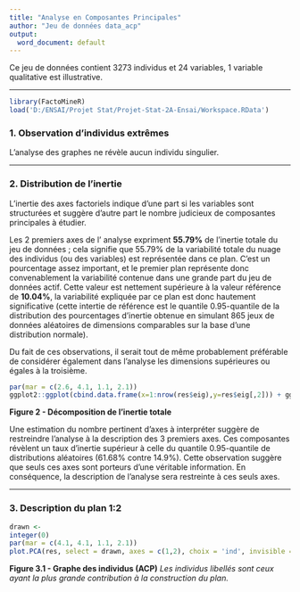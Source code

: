 ```yaml
---
title: "Analyse en Composantes Principales"
author: "Jeu de données data_acp"
output:
  word_document: default
---
```

Ce jeu de données contient 3273 individus et 24 variables, 1 variable qualitative est illustrative.

- - -

```r
library(FactoMineR)
load('D:/ENSAI/Projet Stat/Projet-Stat-2A-Ensai/Workspace.RData')
```
### 1. Observation d'individus extrêmes
L'analyse des graphes ne révèle aucun individu singulier.

- - -

### 2. Distribution de l'inertie
L'inertie des axes factoriels indique d'une part si les variables sont structurées et suggère d'autre part le nombre judicieux de composantes principales à étudier.

Les 2 premiers axes de l' analyse expriment **55.79%** de l'inertie totale du jeu de données ; cela signifie que 55.79% de la variabilité totale du nuage des individus (ou des variables) est représentée dans ce plan.
C'est un pourcentage assez important, et le premier plan représente donc convenablement la variabilité contenue dans une grande part du jeu de données actif.
Cette valeur est nettement supérieure à la valeur référence de **10.04%**, la variabilité expliquée par ce plan est donc hautement significative
(cette intertie de référence est le quantile 0.95-quantile de la distribution des pourcentages d'inertie obtenue en simulant 865 jeux de données aléatoires de dimensions comparables sur la base d'une distribution normale).

Du fait de ces observations, il serait tout de même probablement préférable de considérer également dans l'analyse les dimensions supérieures ou égales à la troisième.

```r
par(mar = c(2.6, 4.1, 1.1, 2.1))
ggplot2::ggplot(cbind.data.frame(x=1:nrow(res$eig),y=res$eig[,2])) + ggplot2::aes(x=x, y=y)+ ggplot2::geom_col(fill="blue") + ggplot2::xlab("Dimension") + ggplot2::ylab("Pourcentage d'inertie") + ggplot2::ggtitle("Décomposition de l'inertie totale") + ggplot2::theme_light() + ggplot2::theme(plot.title = ggplot2::element_text(hjust =0.5)) + ggplot2::scale_x_continuous(breaks=1:nrow(res$eig))
```

**Figure 2 - Décomposition de l'inertie totale**

Une estimation du nombre pertinent d'axes à interpréter suggère de restreindre l'analyse à la description des 3 premiers axes.
Ces composantes révèlent un taux d'inertie supérieur à celle du quantile 0.95-quantile de distributions aléatoires (61.68% contre 14.9%).
Cette observation suggère que seuls ces axes sont porteurs d'une véritable information.
En conséquence, la description de l'analyse sera restreinte à ces seuls axes.

- - -

### 3. Description du plan 1:2

```r
drawn <-
integer(0)
par(mar = c(4.1, 4.1, 1.1, 2.1))
plot.PCA(res, select = drawn, axes = c(1,2), choix = 'ind', invisible = 'quali', title = '', cex = cex)
```

**Figure 3.1 - Graphe des individus (ACP)**
*Les individus libellés sont ceux ayant la plus grande contribution à la construction du plan.*

